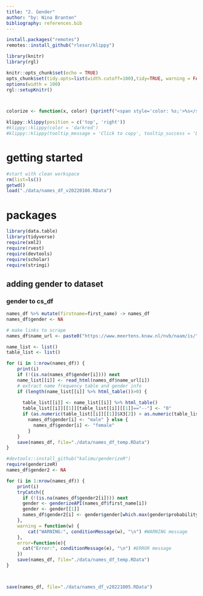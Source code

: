 ```yaml
---
title: "2. Gender"
author: "by: Nina Branten"
bibliography: references.bib
---
```




```r
install.packages("remotes")
remotes::install_github("rlesur/klippy")
``` 

```r
library(knitr)
library(rgl)

knitr::opts_chunk$set(echo = TRUE)
opts_chunk$set(tidy.opts=list(width.cutoff=100),tidy=TRUE, warning = FALSE, message = FALSE,comment = "#>", cache=TRUE, class.source=c("test"), class.output=c("test2"))
options(width = 100)
rgl::setupKnitr()



colorize <- function(x, color) {sprintf("<span style='color: %s;'>%s</span>", color, x) }

```

```r
klippy::klippy(position = c('top', 'right'))
#klippy::klippy(color = 'darkred')
#klippy::klippy(tooltip_message = 'Click to copy', tooltip_success = 'Done')
```


# getting started

```r
#start with clean workspace 
rm(list=ls())
getwd()
load("./data/names_df_v20220106.RData")
```

# packages

```r
library(data.table) 
library(tidyverse) 
require(xml2)
require(rvest)
require(devtools)
require(scholar)
require(stringi)

```



## adding gender to dataset




### gender to cs_df
```r
names_df %>% mutate(firstname=first_name) -> names_df
names_df$gender <- NA

# make links to scrape
names_df$name_url <- paste0("https://www.meertens.knaw.nl/nvb/naam/is/", names_df[, c("firstname")])

name_list <- list()
table_list <- list()

for (i in 1:nrow(names_df)) {
    print(i)
    if (!(is.na(names_df$gender[i]))) next
    name_list[[i]] <- read_html(names_df$name_url[i])
    # extract name frequency table and gender info
    if (length(name_list[[i]] %>% html_table())>0) {
      
      table_list[[i]] <- name_list[[i]] %>% html_table()
      table_list[[i]][[1]][table_list[[i]][[1]]=="--"] <- "0"
      if (as.numeric(table_list[[i]][[1]]$X3[2]) > as.numeric(table_list[[i]][[1]]$X3[6])) {
        names_df$gender[i] <- "male" } else {
          names_df$gender[i] <- "female"
        }
    }
    save(names_df, file="./data/names_df_temp.RData")
}


```

```r
#devtools::install_github("kalimu/genderizeR")
require(genderizeR)
names_df$gender2 <- NA

for (i in 1:nrow(names_df)) {
    print(i)
    tryCatch({
      if (!(is.na(names_df$gender2[i]))) next
      gender <- genderizeAPI(names_df$first_name[i])
      gender <- gender[[1]]
      names_df$gender2[i] <- gender$gender[which.max(gender$probability)]
    }, 
    warning = function(w) {
        cat("WARNING:", conditionMessage(w), "\n") #WARNING message
    },
    error=function(e){
      cat("Error:", conditionMessage(e), "\n") #ERROR message
    })  
    save(names_df, file="./data/names_df_temp.RData")
}




```


```r
save(names_df, file="./data/names_df_v20221005.RData")
```

